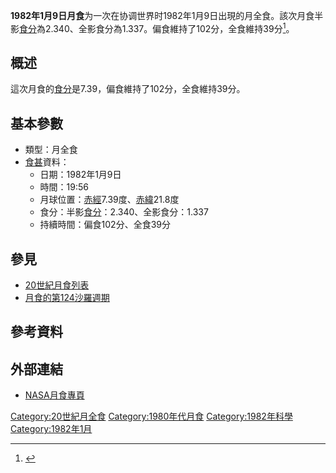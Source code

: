 {{vfd|沒有足夠的可靠資料來源能夠讓這個條目符合[[Wikipedia:關注度|Wikipedia:關注度]]中的標準|date=2022/06/02}}
{{Notability|time=2022-05-03T10:00:33+00:00}}
{{Infobox lunar eclipse
| date        = 1982年1月9日
| time        = 19:56
| nature     = 月全食
| saros       = 124
| gamma           = -0.292
| magnitude      = 半影食分：2.340<br/>全影食分：1.337
| par_duration   = 102分
| tot_duration    = 39分
| chart               = Lunar eclipse chart close-1982Jan09.png
}}
'''1982年1月9日月食'''为一次在协调世界时1982年1月9日出現的月全食。該次月食半影[[食分|食分]]為2.340、全影食分為1.337。偏食維持了102分，全食維持39分<ref name="nasa_catalog_list">{{cite web|url=http://eclipse.gsfc.nasa.gov/LEcat/LE1901-2000.html|title=Lunar Eclipses: 1901 to 2000|language=en|publisher=[[NASA|NASA]]|archiveurl=https://web.archive.org/web/20080331031357/http://eclipse.gsfc.nasa.gov/LEcat/LE1901-2000.html|archivedate=2008-03-31|deadurl=yes|accessdate=2016-09-10}}</ref>。

== 概述 ==
這次月食的[[食分|食分]]是7.39，偏食維持了102分，全食維持39分。

== 基本參數 ==
{{NoteUTC}}
* 類型：月全食
*[[食甚|食甚]]資料：
** 日期：1982年1月9日
** 時間：19:56
** 月球位置：[[赤經|赤經]]7.39度、[[赤緯|赤緯]]21.8度
** 食分：半影[[食分|食分]]：2.340、全影食分：1.337
** 持續時間：偏食102分、全食39分

== 參見 ==
{{portal box|天文學}}
* [[20世紀月食列表|20世紀月食列表]]
* [[月食的第124沙羅週期|月食的第124沙羅週期]]

== 參考資料 ==
{{reflist}}

== 外部連結 ==
* [http://eclipse.gsfc.nasa.gov/lunar.html NASA月食專頁]{{Wayback|url=http://eclipse.gsfc.nasa.gov/lunar.html |date=20181231235927 }}{{en icon}}
{{Lunar-eclipse-stub}}
{{月食}}

[[Category:20世紀月全食|Category:20世紀月全食]]
[[Category:1980年代月食|Category:1980年代月食]]
[[Category:1982年科學|Category:1982年科學]]
[[Category:1982年1月|Category:1982年1月]]